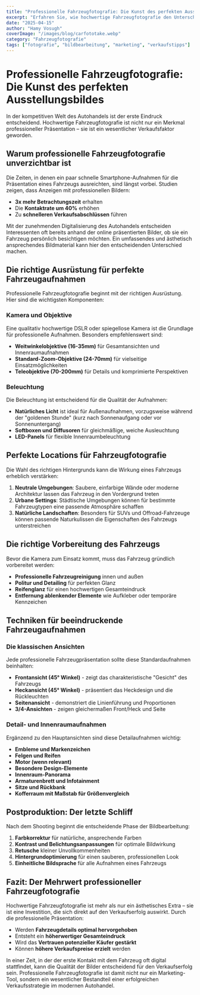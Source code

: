 ```yaml
---
title: "Professionelle Fahrzeugfotografie: Die Kunst des perfekten Ausstellungsbildes"
excerpt: "Erfahren Sie, wie hochwertige Fahrzeugfotografie den Unterschied im Autohandel machen kann und welche Techniken die besten Ergebnisse liefern."
date: "2025-04-15"
author: "Hamy Vosugh"
coverImage: "/images/blog/carfototake.webp"
category: "Fahrzeugfotografie"
tags: ["fotografie", "bildbearbeitung", "marketing", "verkaufstipps"]
---
```


# Professionelle Fahrzeugfotografie: Die Kunst des perfekten Ausstellungsbildes

In der kompetitiven Welt des Autohandels ist der erste Eindruck entscheidend. Hochwertige Fahrzeugfotografie ist nicht nur ein Merkmal professioneller Präsentation – sie ist ein wesentlicher Verkaufsfaktor geworden.

## Warum professionelle Fahrzeugfotografie unverzichtbar ist

Die Zeiten, in denen ein paar schnelle Smartphone-Aufnahmen für die Präsentation eines Fahrzeugs ausreichten, sind längst vorbei. Studien zeigen, dass Anzeigen mit professionellen Bildern:

- **3x mehr Betrachtungszeit** erhalten
- Die **Kontaktrate um 40%** erhöhen
- Zu **schnelleren Verkaufsabschlüssen** führen

Mit der zunehmenden Digitalisierung des Autohandels entscheiden Interessenten oft bereits anhand der online präsentierten Bilder, ob sie ein Fahrzeug persönlich besichtigen möchten. Ein umfassendes und ästhetisch ansprechendes Bildmaterial kann hier den entscheidenden Unterschied machen.

## Die richtige Ausrüstung für perfekte Fahrzeugaufnahmen

Professionelle Fahrzeugfotografie beginnt mit der richtigen Ausrüstung. Hier sind die wichtigsten Komponenten:

### Kamera und Objektive

Eine qualitativ hochwertige DSLR oder spiegellose Kamera ist die Grundlage für professionelle Aufnahmen. Besonders empfehlenswert sind:

- **Weitwinkelobjektive (16-35mm)** für Gesamtansichten und Innenraumaufnahmen
- **Standard-Zoom-Objektive (24-70mm)** für vielseitige Einsatzmöglichkeiten
- **Teleobjektive (70-200mm)** für Details und komprimierte Perspektiven

### Beleuchtung

Die Beleuchtung ist entscheidend für die Qualität der Aufnahmen:

- **Natürliches Licht** ist ideal für Außenaufnahmen, vorzugsweise während der "goldenen Stunde" (kurz nach Sonnenaufgang oder vor Sonnenuntergang)
- **Softboxen und Diffusoren** für gleichmäßige, weiche Ausleuchtung
- **LED-Panels** für flexible Innenraumbeleuchtung

## Perfekte Locations für Fahrzeugfotografie

Die Wahl des richtigen Hintergrunds kann die Wirkung eines Fahrzeugs erheblich verstärken:

1. **Neutrale Umgebungen**: Saubere, einfarbige Wände oder moderne Architektur lassen das Fahrzeug in den Vordergrund treten
2. **Urbane Settings**: Städtische Umgebungen können für bestimmte Fahrzeugtypen eine passende Atmosphäre schaffen
3. **Natürliche Landschaften**: Besonders für SUVs und Offroad-Fahrzeuge können passende Naturkulissen die Eigenschaften des Fahrzeugs unterstreichen

## Die richtige Vorbereitung des Fahrzeugs

Bevor die Kamera zum Einsatz kommt, muss das Fahrzeug gründlich vorbereitet werden:

- **Professionelle Fahrzeugreinigung** innen und außen
- **Politur und Detailing** für perfekten Glanz
- **Reifenglanz** für einen hochwertigen Gesamteindruck
- **Entfernung ablenkender Elemente** wie Aufkleber oder temporäre Kennzeichen

## Techniken für beeindruckende Fahrzeugaufnahmen

### Die klassischen Ansichten

Jede professionelle Fahrzeugpräsentation sollte diese Standardaufnahmen beinhalten:

- **Frontansicht (45° Winkel)** - zeigt das charakteristische "Gesicht" des Fahrzeugs
- **Heckansicht (45° Winkel)** - präsentiert das Heckdesign und die Rückleuchten
- **Seitenansicht** - demonstriert die Linienführung und Proportionen
- **3/4-Ansichten** - zeigen gleichermaßen Front/Heck und Seite

### Detail- und Innenraumaufnahmen

Ergänzend zu den Hauptansichten sind diese Detailaufnahmen wichtig:

- **Embleme und Markenzeichen**
- **Felgen und Reifen**
- **Motor (wenn relevant)**
- **Besondere Design-Elemente**
- **Innenraum-Panorama**
- **Armaturenbrett und Infotainment**
- **Sitze und Rückbank**
- **Kofferraum mit Maßstab für Größenvergleich**

## Postproduktion: Der letzte Schliff

Nach dem Shooting beginnt die entscheidende Phase der Bildbearbeitung:

1. **Farbkorrektur** für natürliche, ansprechende Farben
2. **Kontrast und Belichtungsanpassungen** für optimale Bildwirkung
3. **Retusche** kleiner Unvollkommenheiten
4. **Hintergrundoptimierung** für einen sauberen, professionellen Look
5. **Einheitliche Bildsprache** für alle Aufnahmen eines Fahrzeugs

## Fazit: Der Mehrwert professioneller Fahrzeugfotografie

Hochwertige Fahrzeugfotografie ist mehr als nur ein ästhetisches Extra – sie ist eine Investition, die sich direkt auf den Verkaufserfolg auswirkt. Durch die professionelle Präsentation:

- Werden **Fahrzeugdetails optimal hervorgehoben**
- Entsteht ein **höherwertiger Gesamteindruck**
- Wird das **Vertrauen potenzieller Käufer gestärkt**
- Können **höhere Verkaufspreise erzielt** werden

In einer Zeit, in der der erste Kontakt mit dem Fahrzeug oft digital stattfindet, kann die Qualität der Bilder entscheidend für den Verkaufserfolg sein. Professionelle Fahrzeugfotografie ist damit nicht nur ein Marketing-Tool, sondern ein wesentlicher Bestandteil einer erfolgreichen Verkaufsstrategie im modernen Autohandel.